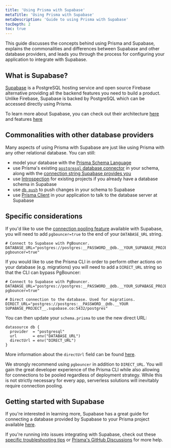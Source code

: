 ```yaml
---
title: 'Using Prisma with Supabase'
metaTitle: 'Using Prisma with Supabase'
metaDescription: 'Guide to using Prisma with Supabase'
tocDepth: 2
toc: true
---
```


<TopBlock>

This guide discusses the concepts behind using Prisma and Supabase, explains the commonalities and differences between Supabase and other database providers, and leads you through the process for configuring your application to integrate with Supabase.

</TopBlock>

## What is Supabase?

[Supabase](https://supabase.com/) is a PostgreSQL hosting service and open source Firebase alternative providing all the backend features you need to build a product. Unlike Firebase, Supabase is backed by PostgreSQL which can be accessed directly using Prisma.

To learn more about Supabase, you can check out their architecture [here](https://supabase.com/docs/guides/getting-started/architecture) and features [here](https://supabase.com/docs/guides/getting-started/features)

## Commonalities with other database providers

Many aspects of using Prisma with Supabase are just like using Prisma with any other relational database. You can still:

- model your database with the [Prisma Schema Language](/concepts/components/prisma-schema)
- use Prisma's existing [`postgresql` database connector](/concepts/database-connectors/postgresql) in your schema, along with the [connection string Supabase provides you](https://supabase.com/docs/guides/database/connecting-to-postgres#finding-your-connection-string)
- use [Introspection](/concepts/components/introspection) for existing projects if you already have a database schema in Supabase
- use [`db push`](/concepts/components/prisma-migrate/db-push) to push changes in your schema to Supabase
- use [Prisma Client](/concepts/components/prisma-client) in your application to talk to the database server at Supabase

## Specific considerations

If you'd like to use the [connection pooling feature](https://supabase.com/docs/guides/integrations/prisma#connection-pooling-with-supabase) available with Supabase, you will
need to add `pgbouncer=true` to the end of your `DATABASE_URL` string.

```env file=.env
# Connect to Supabase with PgBouncer.
DATABASE_URL="postgres://postgres:__PASSWORD__@db.__YOUR_SUPABASE_PROJECT__.supabase.co:6543/postgres?pgbouncer=true"
```

If you would like to use the Prisma CLI in order to perform other actions on your database (e.g. migrations) you will need to add a `DIRECT_URL` string so that the CLI can bypass PgBouncer:

```env file=.env highlight=4-5;add
# Connect to Supabase with PgBouncer.
DATABASE_URL="postgres://postgres:__PASSWORD__@db.__YOUR_SUPABASE_PROJECT__.supabase.co:6543/postgres?pgbouncer=true"

# Direct connection to the database. Used for migrations.
DIRECT_URL="postgres://postgres:__PASSWORD__@db.__YOUR SUPABASE_PROJECT__.supabase.co:5432/postgres"
```

You can then update your `schema.prisma` to use the new direct URL:

```prisma file=schema.prisma highlight=4;add
datasource db {
  provider  = "postgresql"
  url       = env("DATABASE_URL")
  directUrl = env("DIRECT_URL")
}
```

More information about the `directUrl` field can be found [here](https://www.prisma.io/docs/reference/api-reference/prisma-schema-reference#fields:~:text=the%20shadow%20database.-,directUrl,-No).

<Admonition type="info">

We strongly recommend using `pgbouncer` in addition to `DIRECT_URL`. You will gain the great developer experience of the Prisma CLI while also allowing for connections to be pooled regardless of deployment strategy. While this is not strictly necessary for every app, serverless solutions will inevitably require connection pooling.

</Admonition>

## Getting started with Supabase

If you're interested in learning more, Supabase has a great guide for connecting a database provided by Supabase to your Prisma project available [here](https://supabase.com/docs/guides/integrations/prisma).

If you're running into issues integrating with Supabase, check out these [specific troubleshooting tips](https://supabase.com/docs/guides/integrations/prisma#troubleshooting) or [Prisma's GitHub Discussions](https://github.com/prisma/prisma/discussions) for more help.
